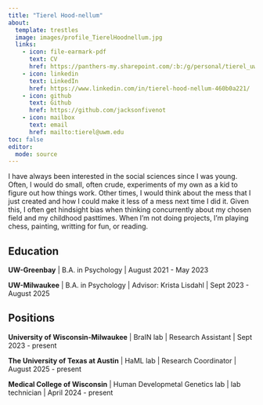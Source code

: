 ```yaml
---
title: "Tierel Hood-nellum"
about:
  template: trestles
  image: images/profile_TierelHoodnellum.jpg
  links:
    - icon: file-earmark-pdf
      text: CV
      href: https://panthers-my.sharepoint.com/:b:/g/personal/tierel_uwm_edu/EeSARwscXV1IoVMvqYiWlk8Bpvp14hM4gY8zDv6vqFJG4g?e=y9K75q
    - icon: linkedin
      text: LinkedIn
      href: https://www.linkedin.com/in/tierel-hood-nellum-460b0a221/
    - icon: github
      text: Github
      href: https://github.com/jacksonfivenot
    - icon: mailbox
      text: email
      href: mailto:tierel@uwm.edu
toc: false
editor: 
  mode: source
---
```


I have always been interested in the social sciences since I was young. Often, I would do small, often crude, experiments of my own as a kid to figure out how things work. Other times, I would think about the mess that I just created and how I could make it less of a mess next time I did it. Given this, I often get hindsight bias when thinking concurrently about my chosen field and my childhood pasttimes. 
When I'm not doing projects, I'm playing chess, painting, writting for fun, or reading.

## Education

__UW-Greenbay__ | B.A. in Psychology | August 2021 - May 2023

__UW-Milwaukee__ | B.A. in Psychology | Advisor: Krista Lisdahl | Sept 2023 - August 2025

## Positions

__University of Wisconsin-Milwaukee__ | BraIN lab | Research Assistant | Sept 2023 - present

__The University of Texas at Austin__ | HaML lab | Research Coordinator | August 2025 - present

__Medical College of Wisconsin__ | Human Developmetal Genetics lab | lab technician | April 2024 - present
